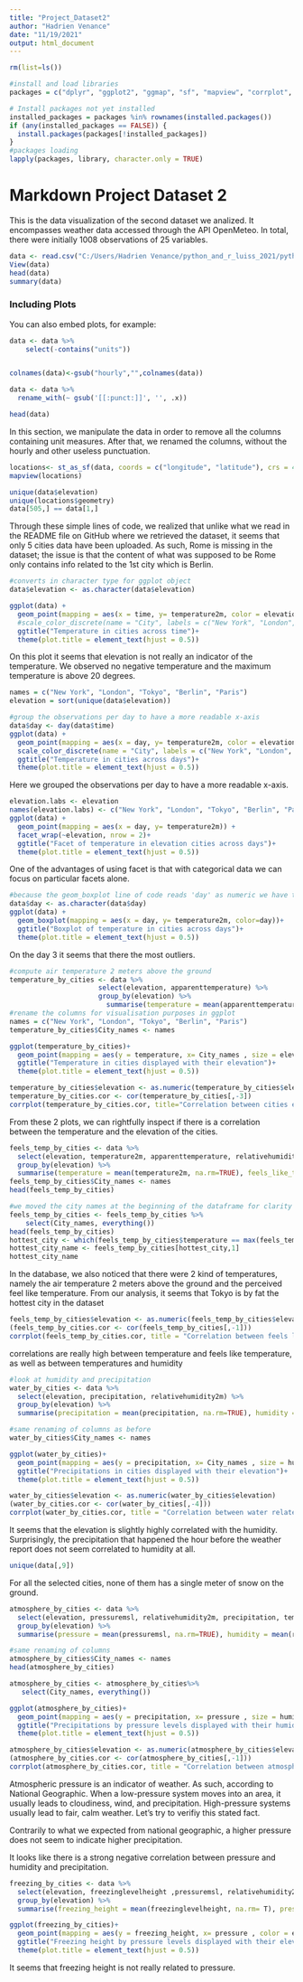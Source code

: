 ```yaml
---
title: "Project_Dataset2"
author: "Hadrien Venance"
date: "11/19/2021"
output: html_document
---
```


```r
rm(list=ls())

#install and load libraries
packages = c("dplyr", "ggplot2", "ggmap", "sf", "mapview", "corrplot", "plotly", "lubridate")

# Install packages not yet installed
installed_packages = packages %in% rownames(installed.packages())
if (any(installed_packages == FALSE)) {
  install.packages(packages[!installed_packages])
}
#packages loading
lapply(packages, library, character.only = TRUE)

```

# Markdown Project Dataset 2

This is the data visualization of the second dataset we analized. It encompasses weather data accessed through the API OpenMeteo. 
In total, there were initially 1008 observations of 25 variables.

```r
data <- read.csv("C:/Users/Hadrien Venance/python_and_r_luiss_2021/python_and_r_luiss_2021/Dataset2_OpenMeteo.txt")
View(data)
head(data)
summary(data)
```

### Including Plots

You can also embed plots, for example:

```r

data <- data %>% 
    select(-contains("units"))


colnames(data)<-gsub("hourly","",colnames(data))

data <- data %>%
  rename_with(~ gsub('[[:punct:]]', '', .x))

head(data)
```
In this section, we manipulate the data in order to remove all the columns containing unit measures. After that, we renamed the columns, without the hourly and other useless punctuation.


```r

locations<- st_as_sf(data, coords = c("longitude", "latitude"), crs = 4326)
mapview(locations)

```


```r
unique(data$elevation)
unique(locations$geometry)
data[505,] == data[1,]

```
Through these simple lines of code, we realized that unlike what we read in the README file on GitHub where we retrieved the dataset, it seems that only 5 cities data have been uploaded.
As such, Rome is missing in the dataset; the issue is that the content of what was supposed to be Rome only contains info related to the 1st city which is Berlin.


```r
#converts in character type for ggplot object
data$elevation <- as.character(data$elevation)

ggplot(data) +
  geom_point(mapping = aes(x = time, y= temperature2m, color = elevation))+
  #scale_color_discrete(name = "City", labels = c("New York", "London", "Tokyo", "Berlin", "Paris"))+
  ggtitle("Temperature in cities across time")+
  theme(plot.title = element_text(hjust = 0.5))

```
On this plot it seems that elevation  is not really an indicator of the temperature. We observed no negative temperature and the maximum temperature is above 20 degrees.


```r
names = c("New York", "London", "Tokyo", "Berlin", "Paris")
elevation = sort(unique(data$elevation))

#group the observations per day to have a more readable x-axis
data$day <- day(data$time)
ggplot(data) +
  geom_point(mapping = aes(x = day, y= temperature2m, color = elevation))+
  scale_color_discrete(name = "City", labels = c("New York", "London", "Tokyo", "Berlin", "Paris"))+
  ggtitle("Temperature in cities across days")+
  theme(plot.title = element_text(hjust = 0.5))

```
Here we grouped the observations per day to have a more readable x-axis. 


```r
elevation.labs <- elevation
names(elevation.labs) <- c("New York", "London", "Tokyo", "Berlin", "Paris")
ggplot(data) +
  geom_point(mapping = aes(x = day, y= temperature2m)) +
  facet_wrap(~elevation, nrow = 2)+
  ggtitle("Facet of temperature in elevation cities across days")+
  theme(plot.title = element_text(hjust = 0.5))

```
One of the advantages of using facet is that with categorical data we can focus on particular facets alone.



```r
#because the geom_boxplot line of code reads 'day' as numeric we have to edit the type of the variable
data$day <- as.character(data$day)
ggplot(data) +
  geom_boxplot(mapping = aes(x = day, y= temperature2m, color=day))+
  ggtitle("Boxplot of temperature in cities across days")+
  theme(plot.title = element_text(hjust = 0.5))

```
On the day 3 it seems that there the most outliers.


```r
#compute air temperature 2 meters above the ground
temperature_by_cities <- data %>% 
                      select(elevation, apparenttemperature) %>%
                      group_by(elevation) %>% 
                        summarise(temperature = mean(apparenttemperature, na.rm=TRUE))
#rename the columns for visualisation purposes in ggplot
names = c("New York", "London", "Tokyo", "Berlin", "Paris")
temperature_by_cities$City_names <- names

ggplot(temperature_by_cities)+
  geom_point(mapping = aes(y = temperature, x= City_names , size = elevation))+
  ggtitle("Temperature in cities displayed with their elevation")+
  theme(plot.title = element_text(hjust = 0.5))

temperature_by_cities$elevation <- as.numeric(temperature_by_cities$elevation)
temperature_by_cities.cor <- cor(temperature_by_cities[,-3])
corrplot(temperature_by_cities.cor, title="Correlation between cities elevation and temperature", mar=c(0,0,2,0))


```
From these 2 plots, we can rightfully inspect if there is a correlation between the temperature and the elevation of the cities.


```r
feels_temp_by_cities <- data %>% 
  select(elevation, temperature2m, apparenttemperature, relativehumidity2m) %>%
  group_by(elevation) %>% 
  summarise(temperature = mean(temperature2m, na.rm=TRUE), feels_like_temp = mean(apparenttemperature, na.rm=TRUE), humidity = mean(apparenttemperature, na.rm=TRUE))
feels_temp_by_cities$City_names <- names
head(feels_temp_by_cities)

#we moved the city names at the beginning of the dataframe for clarity purposes
feels_temp_by_cities <- feels_temp_by_cities %>%
    select(City_names, everything())
head(feels_temp_by_cities)
hottest_city <- which(feels_temp_by_cities$temperature == max(feels_temp_by_cities$temperature))
hottest_city_name <- feels_temp_by_cities[hottest_city,1]
hottest_city_name


```
In the database, we also noticed that there were 2 kind of temperatures, namely the air temperature 2 meters above the ground and the perceived feel like temperature.
From our analysis, it seems that Tokyo is by fat the hottest city in the dataset 


```r
feels_temp_by_cities$elevation <- as.numeric(feels_temp_by_cities$elevation)
(feels_temp_by_cities.cor <- cor(feels_temp_by_cities[,-1]))
corrplot(feels_temp_by_cities.cor, title = "Correlation between feels like temperature /n and supposedly correlated variables", mar=c(0,0,2,0))

```
correlations are really high between temperature and feels like temperature, as well as between temperatures and humidity 


```r
#look at humidity and precipitation
water_by_cities <- data %>% 
  select(elevation, precipitation, relativehumidity2m) %>%
  group_by(elevation) %>% 
  summarise(precipitation = mean(precipitation, na.rm=TRUE), humidity = mean(relativehumidity2m, na.rm=TRUE))

#same renaming of columns as before 
water_by_cities$City_names <- names

ggplot(water_by_cities)+
  geom_point(mapping = aes(y = precipitation, x= City_names , size = humidity))+
  ggtitle("Precipitations in cities displayed with their elevation")+
  theme(plot.title = element_text(hjust = 0.5))

water_by_cities$elevation <- as.numeric(water_by_cities$elevation)
(water_by_cities.cor <- cor(water_by_cities[,-4]))
corrplot(water_by_cities.cor, title = "Correlation between water related variables in cites and elevation", mar=c(0,0,2,0))

```
It seems that the elevation is slightly highly correlated with the humidity.
Surprisingly, the precipitation that happened the hour before the weather report does not seem correlated to humidity at all.



```r
unique(data[,9])
```
For all the selected cities, none of them has a single meter of snow on the ground.


```r
atmosphere_by_cities <- data %>% 
  select(elevation, pressuremsl, relativehumidity2m, precipitation, temperature2m) %>%
  group_by(elevation) %>% 
  summarise(pressure = mean(pressuremsl, na.rm=TRUE), humidity = mean(relativehumidity2m, na.rm=TRUE), precipitation = mean(precipitation, na.rm=TRUE), temperature = mean(temperature2m, na.rm=TRUE))

#same renaming of columns 
atmosphere_by_cities$City_names <- names
head(atmosphere_by_cities)

atmosphere_by_cities <- atmosphere_by_cities%>% 
   select(City_names, everything())

ggplot(atmosphere_by_cities)+
  geom_point(mapping = aes(y = precipitation, x= pressure , size = humidity))+
  ggtitle("Precipitations by pressure levels displayed with their humidity level")+
  theme(plot.title = element_text(hjust = 0.5))

atmosphere_by_cities$elevation <- as.numeric(atmosphere_by_cities$elevation)
(atmosphere_by_cities.cor <- cor(atmosphere_by_cities[,-1]))
corrplot(atmosphere_by_cities.cor, title = "Correlation between atmosphere and water related variables", mar=c(0,0,2,0))

```

Atmospheric pressure is an indicator of weather. As such, according to National Geographic. 
When a low-pressure system moves into an area, it usually leads to cloudiness, wind, and precipitation. High-pressure systems usually lead to fair, calm weather. 
Let's try to verifiy this stated fact.

Contrarily to what we expected from national geographic, a higher pressure does not seem to indicate higher precipitation.

It looks like there is a strong negative correlation between pressure and humidity and precipitation.


```r
freezing_by_cities <- data %>% 
  select(elevation, freezinglevelheight ,pressuremsl, relativehumidity2m, precipitation, temperature2m) %>%
  group_by(elevation) %>% 
  summarise(freezing_height = mean(freezinglevelheight, na.rm= T), pressure = mean(pressuremsl, na.rm=TRUE), humidity = mean(relativehumidity2m, na.rm=TRUE), precipitation = mean(precipitation, na.rm=TRUE), temperature = mean(temperature2m, na.rm=TRUE))

ggplot(freezing_by_cities)+
  geom_point(mapping = aes(y = freezing_height, x= pressure , color = elevation))+
  ggtitle("Freezing height by pressure levels displayed with their elevation level")+
  theme(plot.title = element_text(hjust = 0.5))
```
It seems that freezing height is not really related to pressure.




